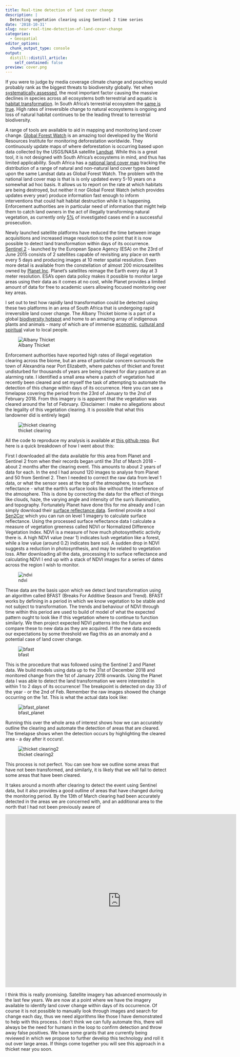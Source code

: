 ```yaml
---
title: Real-time detection of land cover change
description: |
  Detecting vegetation clearing using Sentinel 2 time series
date: '2018-10-31'
slug: near-real-time-detection-of-land-cover-change
categories: 
  - Geospatial
editor_options: 
  chunk_output_type: console
output:
  distill::distill_article:
    self_contained: false
preview: cover.png
---
```


If you were to judge by media coverage climate change and poaching would probably rank as the biggest threats to biodiversity globally. Yet when [systematically assessed](https://www.worldwildlife.org/pages/living-planet-report-2018), the most important factor causing the massive declines in species across all ecosystems both terrestrial and aquatic is [habitat transformation](https://www.ipbes.net/assessment-reports/ldr). In South Africa's terrestrial ecosystem the [same is true](https://www.sanbi.org/biodiversity/building-knowledge/biodiversity-monitoring-assessment/national-biodiversity-assessment/). High rates of irreversible change to natural ecosystems is ongoing and loss of natural habitat continues to be the leading threat to terrestrial biodiversity.

A range of tools are available to aid in mapping and monitoring land cover change. [Global Forest Watch](https://www.globalforestwatch.org/) is an amazing tool developed by the World Resources Institute for monitoring deforestation worldwide. They continuously update maps of where deforestation is occurring based upon data collected by the USGS/NASA satellite [Landsat](https://landsat.usgs.gov/). While this is a great tool, it is not designed with South Africa's ecosystems in mind, and thus has limited applicability. South Africa has a [national land cover map](http://bgis.sanbi.org/DEA_Landcover/project.asp) tracking the distribution of a range of natural and non-natural land cover types based upon the same Landsat data as Global Forest Watch. The problem with the national land cover map is that is is only updated every 5-10 years on a somewhat ad hoc basis. It allows us to report on the rate at which habitats are being destroyed, but neither it nor Global Forest Watch (which provides updates every year) produce information fast enough to inform interventions that could halt habitat destruction while it is happening. Enforcement authorities are in particular need of information that might help them to catch land owners in the act of illegally transforming natural vegetation, as currently only [5%](https://www.environment.gov.za/sites/default/files/reports/nationalenvironmentalcomplianceandenforcementreport2016_17.pdf) of investigated cases end in a successful prosecution.

Newly launched satellite platforms have reduced the time between image acquisitions and increased image resolution to the point that it is now possible to detect land transformation within days of its occurrence. [Sentinel 2](https://sentinel.esa.int/web/sentinel/missions/sentinel-2) - launched by the European Space Agency (ESA) on the 23rd of June 2015 consists of 2 satellites capable of revisiting any place on earth every 5 days and producing images at 10 meter spatial resolution. Even more detail is available from the constellation of almost 200 microsatellites owned by [Planet Inc](https://www.planet.com). Planet's satellites reimage the Earth every day at 3 meter resolution. ESA's open data policy makes it possible to monitor large areas using their data as it comes at no cost, while Planet provides a limited amount of data for free to academic users allowing focused monitoring over key areas. 

I set out to test how rapidly land transformation could be detected using these two platforms in an area of South Africa that is undergoing rapid irreversible land cover change. The Albany Thicket biome is a part of a global [biodiversity hotspot](https://www.conservation.org/global/ci_south_africa/where-we-work/maputaland-pondoland-albany/Pages/maputaland-pondoland-albany-hotspot.aspx) and home to an amazing array of indigenous plants and animals - many of which are of immense [economic](https://www.sciencedirect.com/science/article/pii/S2212041617303960), [cultural and spiritual](http://www.scielo.org.za/scielo.php?pid=S0038-23532012000300016&script=sci_abstract&tlng=en) value to local people. 

![Albany Thicket](thicket.jpg "The Albany thicket biome")

Enforcement authorities have reported high rates of illegal vegetation clearing across the biome, but an area of particular concern surrounds the town of Alexandria near Port Elizabeth, where patches of thicket and forest undisturbed for thousands of years are being cleared for diary pasture at an alarming rate.  I identified a small area where a patch of vegetation had recently been cleared and set myself the task of attempting to automate the detection of this change within days of its occurrence. Here you can see a timelapse covering the period from the 23rd of January to the 2nd of February 2018. From this imagery is is apparent that the vegetation was cleared around the 1st of February. (Disclaimer: I make no allegations about the legality of this vegetation clearing. It is possible that what this landowner did is entirely legal) 

![thicket clearing](pl_gif.gif "thicket clearing")

All the code to reproduce my analysis is available at [this github repo](https://github.com/GMoncrieff/thicket_monitoring). But here is a quick breakdown of how I went about this:
  
First I downloaded all the data available for this area from Planet and Sentinel 2 from when their records began until the 31st of March 2018 - about 2 months after the clearing event. This amounts to about 2 years of data for each. In the end I had around 120 images to analyse from Planet and 50 from Sentinel 2. Then I needed to correct the raw data from level 1 data, or what the sensor sees at the top of the atmosphere, to surface reflectance - what the earth's surface looks like without the interference of the atmosphere. This is done by correcting the data for the effect of things like clouds, haze, the varying angle and intensity of the sun's illumination, and topography. Fortunately Planet have done this for me already and I can simply download their [surface reflectance data](https://assets.planet.com/marketing/PDF/Planet_Surface_Reflectance_Technical_White_Paper.pdf). Sentinel provide a tool [Sen2Cor](http://step.esa.int/main/third-party-plugins-2/sen2cor/) which you can run on level 1 imagery to calculate surface reflectance. 
Using the processed surface reflectance data I calculate a measure of vegetation greeness called NDVI or Normalized Difference Vegetation Index. NDVI is a measure of how much photosynthetic activity there is. A high NDVI value (near 1) indicates lush vegetation like a forest, while a low value (around 0.2) indicates bare soil. A sudden drop in NDVI suggests a reduction in photosynthesis, and may be related to vegetation loss. After downloading all the data, processing it to surface reflectance and calculating NDVI I end up with a stack of NDVI images for a series of dates across the region I wish to monitor.

![ndvi](stack.jpg "ndvi stack")

These data are the basis upon which we detect land transformation using an algorithm called BFAST (Breaks For Additive Season and Trend). BFAST works by defining in a period in which we know vegetation to be stable and not subject to transformation. The trends and behaviour of NDVI through time within this period are used to build of model of what the expected pattern ought to look like if this vegetation where to continue to function similarly. We then project expected NDVI patterns into the future and compare these to new data as they are acquired. If the new data exceeds our expectations by some threshold we flag this as an anomaly and a potential case of land cover change.

![bfast](bf3.png "bfast")

This is the procedure that was followed using the Sentinel 2 and Planet data. We build models using data up to the 31st of December 2018 and monitored change from the 1st of January 2018 onwards. Using the Planet data I was able to detect the land transformation we were interested in within 1 to 2 days of its occurrence! The breakpoint is detected on day 33 of the year - or the 2nd of Feb. Remember the raw images showed the change occurring on the 1st. This is what the actual data look like:

![bfast_planet](pl_bf.jpg "bfast_planet")

Running this over the whole area of interest shows how we can accurately outline the clearing and automate the detection of areas that are cleared. The timelapse shows when the detection occurs by highlighting the cleared area - a day after it occurs!.

![thicket clearing2](pl_gif2.gif "thicket clearing")

This process is not perfect. You can see how we outline some areas that have not been transformed, and similarly, it is likely that we will fail to detect some areas that have been cleared.
  
It takes around a month after clearing to detect the event using Sentinel data, but it also provides a good outline of areas that have changed during the monitoring period. By the 13th of March clearing had been accurately detected in the areas we are concerned with, and an additional area to the north that I had not been previously aware of

<iframe frameborder="0" class="juxtapose" width="720" height="540" src="https://cdn.knightlab.com/libs/juxtapose/latest/embed/index.html?uid=3055d780-ddc3-11e8-9dba-0edaf8f81e27"></iframe>

I think this is really promising. Satellite imagery has advanced enormously in the last few years. We are now at a point where we have the imagery available to identify land cover change within days of its occurrence. Of course it is not possible to manually look through images and search for change each day, thus we need algorithms like those I have demonstrated to help with this process. I don't think we can fully automate this, there will always be the need for humans in the loop to confirm detection and throw away false positives. We have some grants that are currently being reviewed in which we propose to further develop this technology and roll it out over large areas. If things come together you will see this approach in a thicket near you soon.







